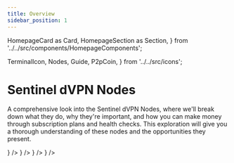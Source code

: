 ```yaml
---
title: Overview
sidebar_position: 1
---
```

  HomepageCard as Card,
  HomepageSection as Section,
} from '../../src/components/HomepageComponents';

  TerminalIcon,
  Nodes,
  Guide,
  P2pCoin,
} from '../../src/icons';

# Sentinel dVPN Nodes

A comprehensive look into the Sentinel dVPN Nodes, where we'll break down what they do, why they're important, and how you can make money through subscription plans and health checks. This exploration will give you a thorough understanding of these nodes and the opportunities they present.

<Section id="web-sdks" hasSubSections >
  <Section>
    <Card
      title="Introduction"
      description="Introducing the dVPN Node: understanding its purpose, bandwidth sharing concept, and crucial role within the Sentinel Ecosystem"
      to="/dvpn-nodes/intro"
      icon={<Nodes />}
    />
    <Card
      title="Run a dVPN Node"
      description="Discover the process of setting up a dVPN node to contribute to the Sentinel network by sharing your bandwidth with this comprehensive step-by-step guide"
      to="/dvpn-node-setup"
      icon={<Guide />}
    />
    <Card
      title="Earnings"
      description="Hosting a dVPN node incurs costs such as server expenses and electricity bills. However, these expenses can be offset through the Node Revenue System, allowing for monetization of the service"
      to="/dvpn-nodes/earnings"
      icon={<P2pCoin />}
    />
    <Card
      title="Health Check"
      description="Successfully completing the Health Check is the primary prerequisite for eligibility to earn node rewards and monetize your node. Here's a guide on how to accomplish it"
      to="/dvpn-nodes/health-check/overview"
      svgFile="/icons/health-check.svg"
    />
    <Card
      title="Tools"
      description="Discover the Sentinel Node Network through a suite of online tools tailored to provide insights into node statistics and enhance your dVPN journey with effortless navigation"
      to="/dvpn-nodes/tools"
      svgFile="/icons/stats.svg"
    />
    <Card
      title="Scripts"
      description="A suite of community-developed tools designed to streamline intricate node management operations"
      to="/dvpn-nodes/scripts"
      icon={<TerminalIcon />}
    />
  </Section>
</Section>
